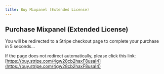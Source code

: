 ```yaml
---
title: Buy Mixpanel (Extended License)
---
```



<Head>
  <meta httpEquiv="refresh" content="5; url='https://buy.stripe.com/4gw28cb2haxF8usaI4'" />
</Head>

## Purchase Mixpanel (Extended License)

You will be redirected to a Stripe checkout page to complete your purchase in 5 seconds...

If the page does not redirect automatically, please click this link: [https://buy.stripe.com/4gw28cb2haxF8usaI4](https://buy.stripe.com/4gw28cb2haxF8usaI4)
